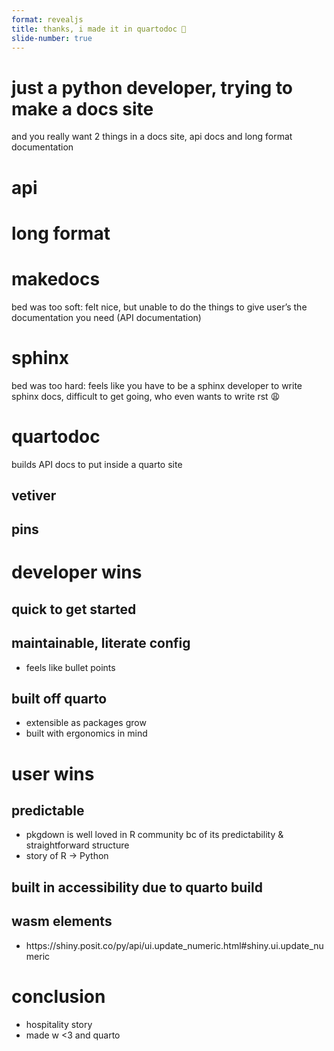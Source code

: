 ```yaml
---
format: revealjs
title: thanks, i made it in quartodoc 🤍
slide-number: true
---
```


# just a python developer, trying to make a docs site

::: notes
and you really want 2 things in a docs site, api docs and long format documentation
:::

# api 

# long format

# makedocs 
bed was too soft: felt nice, but unable to do the things to give user's the documentation you need (API documentation)

# sphinx
bed was too hard: feels like you have to be a sphinx developer to write sphinx docs, difficult to get going, who even wants to write rst 😩

# quartodoc
builds API docs to put inside a quarto site

## vetiver

## pins

# developer wins

## quick to get started

## maintainable, literate config
- feels like bullet points

## built off quarto
- extensible as packages grow
- built with ergonomics in mind

# user wins

## predictable
- pkgdown is well loved in R community bc of its predictability & straightforward structure
- story of R -> Python

## built in accessibility due to quarto build
    
## wasm elements
- https://shiny.posit.co/py/api/ui.update_numeric.html#shiny.ui.update_numeric

# conclusion
- hospitality story
- made w <3 and quarto


